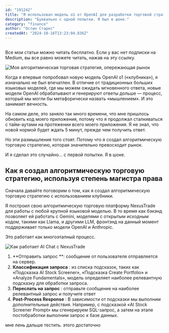 ```yaml
---
id: "191242"
title: "Я использовал модель o1 от OpenAI для разработки торговой стратегии. Она РАЗЬЁБЫВАЕТ рынок"
description: "Буквально с одной попытки. Я был в шоке."
category: "finance"
author: "Остин Старкс"
createdAt: "2024-10-16T13:23:04.836Z"
---
```


## 
Все мои статьи можно читать бесплатно. Если у вас нет подписки на Medium, вы все равно можете читать, нажав на эту ссылку.

![Моя алгоритмическая торговая стратегия, опережающая рынок](https://miro.medium.com/v2/resize:fit:1400/format:webp/1*MuD60qiJYZ1GJSSraELZpg.png)

Когда я впервые попробовал новую модель OpenAI o1 («клубника»), я изначально не был впечатлен. В отличие от традиционных больших языковых моделей, где мы можем ожидать мгновенного ответа, новые модели OpenAI обрабатывают и генерируют ответы дольше — процесс, который мы могли бы метафорически назвать «мышлением». И это занимает вечность.

На самом деле, это заняло так много времени, что мне пришлось обновить код моего приложения, потому что я продолжал сталкиваться с тайм-аутами на протяжении всего моего приложения. Я не знал, что новой нормой будет ждать 5 минут, прежде чем получить ответ.

Но эти размышления того стоят. Потому что я создал алгоритмическую торговую стратегию, которая значительно превосходит рынок.

И я сделал это случайно... с первой попытки. Я в шоке.

## Как я создал алгоритмическую торговую стратегию, используя степень магистра права
Сначала давайте поговорим о том, как я создал алгоритмическую торговую стратегию с использованием клубники.

Я построил свою алгоритмическую торговую платформу NexusTrade для работы с любой крупной языковой моделью. В то время как бэкэнд позволяет ей работать с Gemini, моделями с открытым исходным кодом, такими как Llama, и другими LLM, фронтэнд на данный момент поддерживает только модели OpenAI и Anthropic.

Это работает как многоэтапный процесс.


![Как работает AI Chat с NexusTrade](https://miro.medium.com/v2/resize:fit:1400/format:webp/1*liT-wDvAILwWsRLrXXTzng.png)

1. **Отправить запрос **: сообщение от пользователя отправляется на сервер.
2. **Классификация запроса** : из списка подсказок, таких как «Подсказка AI Stock Screener», «Подсказка Create Portfolio» и «Analyze Fundamentals», модель определяет наиболее релевантную подсказку для обработки запроса.
3. **Переслать на запрос** : отправьте сообщение на наиболее релевантный запрос и получите ответ
4. **Post-Process Response** : В зависимости от подсказки мы выполним дополнительные действия. Например, с подсказкой «AI Stock Screener Prompt» мы сгенерируем SQL-запрос, а затем на этапе постобработки выполним запрос к базе данных.


мне лень дальше тестить. этого достаточно
